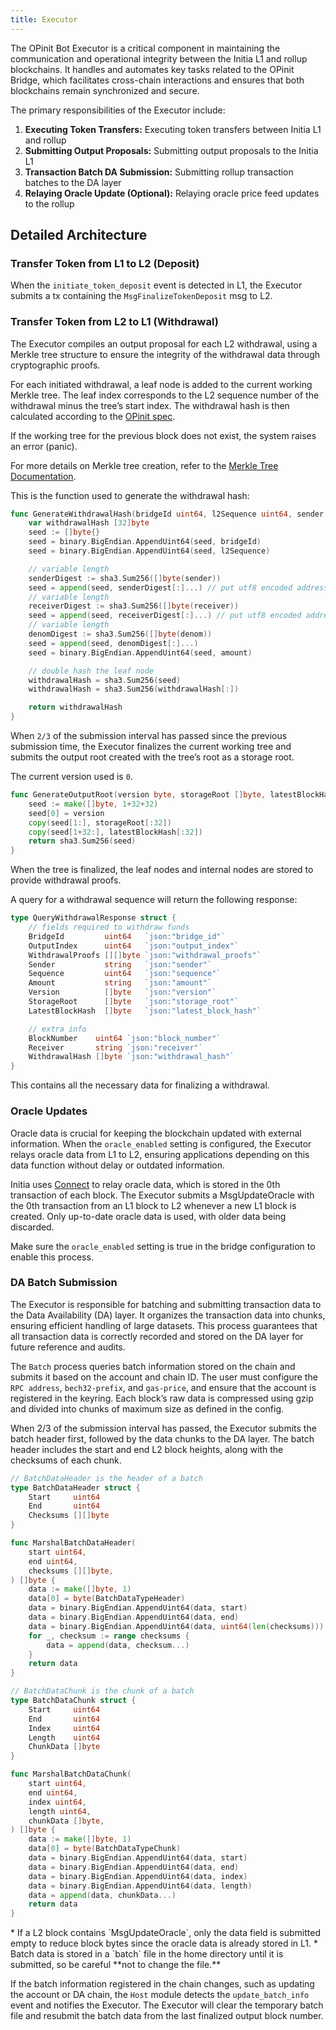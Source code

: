 ```yaml
---
title: Executor
---
```


The OPinit Bot Executor is a critical component in maintaining the communication and operational integrity between the Initia L1 and rollup blockchains. It handles and automates key tasks related to the OPinit Bridge, which facilitates cross-chain interactions and ensures that both blockchains remain synchronized and secure.

The primary responsibilities of the Executor include:

1. **Executing Token Transfers:** Executing token transfers between Initia L1 and rollup
2. **Submitting Output Proposals:** Submitting output proposals to the Initia L1
3. **Transaction Batch DA Submission:** Submitting rollup transaction batches to the DA layer
4. **Relaying Oracle Update (Optional):** Relaying oracle price feed updates to the rollup

## Detailed Architecture

### Transfer Token from L1 to L2 (Deposit)



When the `initiate_token_deposit` event is detected in L1, the Executor submits a tx containing the `MsgFinalizeTokenDeposit` msg to L2. 

### Transfer  Token from L2 to L1 (Withdrawal)

The Executor compiles an output proposal for each L2 withdrawal, using a Merkle tree structure to ensure the integrity of the withdrawal data through cryptographic proofs.

For each initiated withdrawal, a leaf node is added to the current working Merkle tree. The leaf index corresponds to the L2 sequence number of the withdrawal minus the tree’s start index. The withdrawal hash is then calculated according to the [OPinit spec](https://github.com/initia-labs/OPinit/blob/v0.4.3/x/ophost/types/output.go#L30).

If the working tree for the previous block does not exist, the system raises an error (panic).

For more details on Merkle tree creation, refer to the [Merkle Tree Documentation](https://github.com/initia-labs/opinit-bots/tree/main/merkle).

This is the function used to generate the withdrawal hash:

```go
func GenerateWithdrawalHash(bridgeId uint64, l2Sequence uint64, sender string, receiver string, denom string, amount uint64) [32]byte {
	var withdrawalHash [32]byte
	seed := []byte{}
	seed = binary.BigEndian.AppendUint64(seed, bridgeId)
	seed = binary.BigEndian.AppendUint64(seed, l2Sequence)

	// variable length
	senderDigest := sha3.Sum256([]byte(sender))
	seed = append(seed, senderDigest[:]...) // put utf8 encoded address
	// variable length
	receiverDigest := sha3.Sum256([]byte(receiver))
	seed = append(seed, receiverDigest[:]...) // put utf8 encoded address
	// variable length
	denomDigest := sha3.Sum256([]byte(denom))
	seed = append(seed, denomDigest[:]...)
	seed = binary.BigEndian.AppendUint64(seed, amount)

	// double hash the leaf node
	withdrawalHash = sha3.Sum256(seed)
	withdrawalHash = sha3.Sum256(withdrawalHash[:])

	return withdrawalHash
}
```

When `2/3` of the submission interval has passed since the previous submission time, the Executor finalizes the current working tree and submits the output root created with the tree’s root as a storage root. 

The current version used is `0`.

```go 
func GenerateOutputRoot(version byte, storageRoot []byte, latestBlockHash []byte) [32]byte {
	seed := make([]byte, 1+32+32)
	seed[0] = version
	copy(seed[1:], storageRoot[:32])
	copy(seed[1+32:], latestBlockHash[:32])
	return sha3.Sum256(seed)
}
```

When the tree is finalized, the leaf nodes and internal nodes are stored to provide withdrawal proofs. 

A query for a withdrawal sequence will return the following response:

```go
type QueryWithdrawalResponse struct {
	// fields required to withdraw funds
	BridgeId         uint64   `json:"bridge_id"`
	OutputIndex      uint64   `json:"output_index"`
	WithdrawalProofs [][]byte `json:"withdrawal_proofs"`
	Sender           string   `json:"sender"`
	Sequence         uint64   `json:"sequence"`
	Amount           string   `json:"amount"`
	Version          []byte   `json:"version"`
	StorageRoot      []byte   `json:"storage_root"`
	LatestBlockHash  []byte   `json:"latest_block_hash"`

	// extra info
	BlockNumber    uint64 `json:"block_number"`
	Receiver       string `json:"receiver"`
	WithdrawalHash []byte `json:"withdrawal_hash"`
}
```

This contains all the necessary data for finalizing a withdrawal.

### Oracle Updates

Oracle data is crucial for keeping the blockchain updated with external information. When the `oracle_enabled` setting is configured, the Executor relays oracle data from L1 to L2, ensuring applications depending on this data function without delay or outdated information.

Initia uses [Connect](https://github.com/skip-mev/connect) to relay oracle data, which is stored in the 0th transaction of each block. The Executor submits a MsgUpdateOracle with the 0th transaction from an L1 block to L2 whenever a new L1 block is created. Only up-to-date oracle data is used, with older data being discarded.

Make sure the `oracle_enabled` setting is true in the bridge configuration to enable this process.

### DA Batch Submission

The Executor is responsible for batching and submitting transaction data to the Data Availability (DA) layer. It organizes the transaction data into chunks, ensuring efficient handling of large datasets. This process guarantees that all transaction data is correctly recorded and stored on the DA layer for future reference and audits.

The `Batch` process queries batch information stored on the chain and submits it based on the account and chain ID. The user must configure the `RPC address`, `bech32-prefix`, and `gas-price`, and ensure that the account is registered in the keyring. Each block’s raw data is compressed using gzip and divided into chunks of maximum size as defined in the config.

When 2/3 of the submission interval has passed, the Executor submits the batch header first, followed by the data chunks to the DA layer. The batch header includes the start and end L2 block heights, along with the checksums of each chunk.

```go
// BatchDataHeader is the header of a batch
type BatchDataHeader struct {
	Start     uint64
	End       uint64
	Checksums [][]byte
}

func MarshalBatchDataHeader(
	start uint64,
	end uint64,
	checksums [][]byte,
) []byte {
	data := make([]byte, 1)
	data[0] = byte(BatchDataTypeHeader)
	data = binary.BigEndian.AppendUint64(data, start)
	data = binary.BigEndian.AppendUint64(data, end)
	data = binary.BigEndian.AppendUint64(data, uint64(len(checksums)))
	for _, checksum := range checksums {
		data = append(data, checksum...)
	}
	return data
}

// BatchDataChunk is the chunk of a batch
type BatchDataChunk struct {
	Start     uint64
	End       uint64
	Index     uint64
	Length    uint64
	ChunkData []byte
}

func MarshalBatchDataChunk(
	start uint64,
	end uint64,
	index uint64,
	length uint64,
	chunkData []byte,
) []byte {
	data := make([]byte, 1)
	data[0] = byte(BatchDataTypeChunk)
	data = binary.BigEndian.AppendUint64(data, start)
	data = binary.BigEndian.AppendUint64(data, end)
	data = binary.BigEndian.AppendUint64(data, index)
	data = binary.BigEndian.AppendUint64(data, length)
	data = append(data, chunkData...)
	return data
}
```

<Note>
* If a L2 block contains `MsgUpdateOracle`, only the data field is submitted empty to reduce block bytes since the oracle data is already stored in L1.
* Batch data is stored in a `batch` file in the home directory until it is submitted, so be careful **not to change the file.**
</Note>

If the batch information registered in the chain changes, such as updating the account or DA chain, the `Host` module detects the `update_batch_info` event and notifies the Executor. The Executor will clear the temporary batch file and resubmit the batch data from the last finalized output block number.
